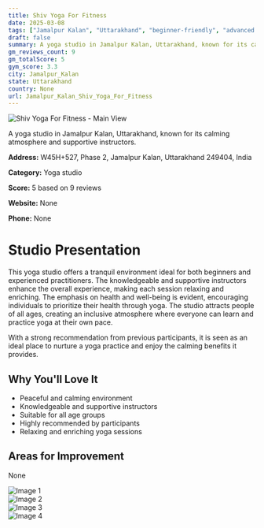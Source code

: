 ```yaml
---
title: Shiv Yoga For Fitness
date: 2025-03-08
tags: ["Jamalpur Kalan", "Uttarakhand", "beginner-friendly", "advanced practice", "traditional", "calm atmosphere", "inclusive", "Jamalpur Kalan"]  
draft: false
summary: A yoga studio in Jamalpur Kalan, Uttarakhand, known for its calming atmosphere and supportive instructors.
gm_reviews_count: 9
gm_totalScore: 5
gym_score: 3.3
city: Jamalpur_Kalan
state: Uttarakhand
country: None
url: Jamalpur_Kalan_Shiv_Yoga_For_Fitness
---
```


<div className="aspect-[16/9] relative my-8">
  <img 
    src="https://lh3.googleusercontent.com/gps-cs-s/AB5caB_2UM4Tdn8_HD3qWE_rHIjnMGsovCemKruBV8nplP6OOIQtRoAgWHGxWQq-i4_S5-Jip_fbsteYjrHHDFKi3Pq-emHIU-aDqG44Vm3CHBt0jDH5LW1k2XjPd1StXgXzpDjT4gbm=w1920-h1080-k-no"
    alt="Shiv Yoga For Fitness - Main View"
    className="object-cover absolute inset-0 w-full h-full rounded-lg"
  />
</div>

A yoga studio in Jamalpur Kalan, Uttarakhand, known for its calming atmosphere and supportive instructors.

**Address:** W45H+527, Phase 2, Jamalpur Kalan, Uttarakhand 249404, India

**Category:** Yoga studio

**Score:** 5 based on 9 reviews

**Website:** None

**Phone:** None

# Studio Presentation

This yoga studio offers a tranquil environment ideal for both beginners and experienced practitioners. The knowledgeable and supportive instructors enhance the overall experience, making each session relaxing and enriching. The emphasis on health and well-being is evident, encouraging individuals to prioritize their health through yoga. The studio attracts people of all ages, creating an inclusive atmosphere where everyone can learn and practice yoga at their own pace.

With a strong recommendation from previous participants, it is seen as an ideal place to nurture a yoga practice and enjoy the calming benefits it provides.

## Why You'll Love It

- Peaceful and calming environment
- Knowledgeable and supportive instructors
- Suitable for all age groups
- Highly recommended by participants
- Relaxing and enriching yoga sessions

## Areas for Improvement

None

<div className="grid grid-cols-1 xl:grid-cols-2 gap-4 my-8">
<div className="aspect-[4/3] relative"><img src="https://lh3.googleusercontent.com/gps-cs-s/AB5caB8rCkMv6yuRFQoxtHsIb5gE_IUHanXXeDdLXisaC8PN2AFulj5AOgrjzgzpedmGFQvaQcCympA4J3zTlhB4clbUnVxQpMZ8X9m2JxFCOFHeHabPIWOkn2s8QbTNIyrHSAeKyQDA=w1920-h1080-k-no" alt="Image 1" className="object-cover absolute inset-0 w-full h-full rounded-lg" /></div>
<div className="aspect-[4/3] relative"><img src="https://lh3.googleusercontent.com/gps-cs-s/AB5caB_NMSt0GGxzuT5FkF30V9hCt0Ryq8oor9dMV3CSPH9QxvR26rAJpyF-bhP-ufwEln36u4bIn15P0ouooo45KjuzWoJQC4WeJgheeCONLt5Zlau7kNjkj39PAYYf5L8otjGG21b1=w1920-h1080-k-no" alt="Image 2" className="object-cover absolute inset-0 w-full h-full rounded-lg" /></div>
<div className="aspect-[4/3] relative"><img src="https://lh3.googleusercontent.com/gps-cs-s/AB5caB_1UljhGlnDTJy_Uz050wY_FtHvTBAVRXqVbhT19FHU8_HF3TQRbDziD8i2F03jWzWQC_gYDM1jUdHCfghpobBga4IwIWt9Y8o_j944w0Sq0kF7u-t-hMmiymjM37Co7L2OHoVs=w1920-h1080-k-no" alt="Image 3" className="object-cover absolute inset-0 w-full h-full rounded-lg" /></div>
<div className="aspect-[4/3] relative"><img src="https://lh3.googleusercontent.com/gps-cs-s/AB5caB-eSSV660Xsz3BGyvhNsQLQrRHhiKExM0RwGYIWIqBtNqA9HYsbo0B85gzoAk3RysXwg3Mkkwiq8IjQcSlYU81yY75R73kZHbWTZjcowAWlvJA3UoEC9Ynz6EvYX8dEHFgsXZPJ=w1920-h1080-k-no" alt="Image 4" className="object-cover absolute inset-0 w-full h-full rounded-lg" /></div>
</div>